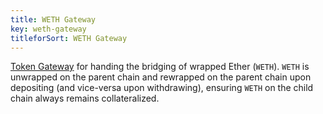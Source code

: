```yaml
---
title: WETH Gateway
key: weth-gateway
titleforSort: WETH Gateway
---
```


[Token Gateway](/intro/glossary#token-gateway) for handing the bridging of wrapped Ether (`WETH`). `WETH` is unwrapped on the parent chain and rewrapped on the
parent chain upon depositing (and vice-versa upon withdrawing), ensuring `WETH` on the child chain always remains collateralized.

